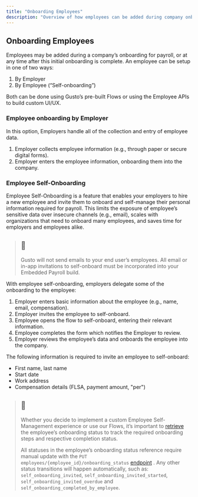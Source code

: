 ```yaml
---
title: "Onboarding Employees"
description: "Overview of how employees can be added during company onboarding or afterwards"
---
```

## Onboarding Employees

Employees may be added during a company’s onboarding for payroll, or at any time after this initial onboarding is complete. An employee can be setup in one of two ways:

1.  By Employer
2.  By Employee (“Self-onboarding”)

Both can be done using Gusto’s pre-built Flows or using the Employee APIs to build custom UI/UX.

### Employee onboarding by Employer

In this option, Employers handle all of the collection and entry of employee data.

1.  Employer collects employee information (e.g., through paper or secure digital forms).
2.  Employer enters the employee information, onboarding them into the company.

### Employee Self-Onboarding

Employee Self-Onboarding is a feature that enables your employers to hire a new employee and invite them to onboard and self-manage their personal information required for payroll. This limits the exposure of employee’s sensitive data over insecure channels (e.g., email), scales with organizations that need to onboard many employees, and saves time for employers and employees alike.

> ## 📘
> 
> Gusto will not send emails to your end user’s employees. All email or in-app invitations to self-onboard must be incorporated into your Embedded Payroll build.

With employee self-onboarding, employers delegate some of the onboarding to the employee:

1.  Employer enters basic information about the employee (e.g., name, email, compensation).
2.  Employer invites the employee to self-onboard.
3.  Employee opens the flow to self-onboard, entering their relevant information.
4.  Employee completes the form which notifies the Employer to review.
5.  Employer reviews the employee’s data and onboards the employee into the company.

The following information is required to invite an employee to self-onboard:

*   First name, last name
*   Start date
*   Work address
*   Compensation details (FLSA, payment amount, "per")

> ## 📘
> 
> Whether you decide to implement a custom Employee Self-Management experience or use our Flows, it’s important to [retrieve](/embedded-payroll/reference/get-v1-employees-employee_id-onboarding_status)
>  the employee’s onboarding status to track the required onboarding steps and respective completion status.
> 
> All statuses in the employee’s onboarding status reference require manual update with the `PUT employees/{employee_id}/onboarding_status` [endpoint](/embedded-payroll/reference/put-v1-employees-employee_id-onboarding_status)
> . Any other status transitions will happen automatically, such as: `self_onboarding_invited`, `self_onboarding_invited_started`, `self_onboarding_invited_overdue` and `self_onboarding_completed_by_employee`.

